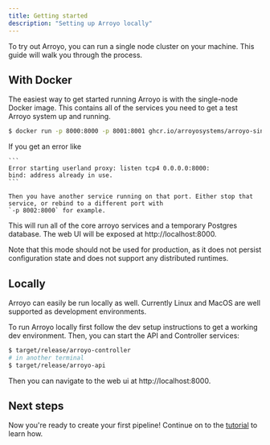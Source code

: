 ```yaml
---
title: Getting started
description: "Setting up Arroyo locally"
---
```


To try out Arroyo, you can run a single node cluster on your machine. This guide will walk you through the process.

## With Docker

The easiest way to get started running Arroyo is with the single-node Docker image. This contains all of the services
you need to get a test Arroyo system up and running.

```bash
$ docker run -p 8000:8000 -p 8001:8001 ghcr.io/arroyosystems/arroyo-single:multi-arch
```

<Tip>
    If you get an error like

    ```
    Error starting userland proxy: listen tcp4 0.0.0.0:8000:
    bind: address already in use.
    ```

    Then you have another service running on that port. Either stop that service, or rebind to a different port with
    `-p 8002:8000` for example.
</Tip>

This will run all of the core arroyo services and a temporary Postgres database. The web UI will be exposed at
http://localhost:8000.

Note that this mode should not be used for production, as it does not persist configuration state and does not support
any distributed runtimes.

## Locally

Arroyo can easily be run locally as well. Currently Linux and MacOS are well supported as development environments.

To run Arroyo locally first follow the dev setup instructions to get a working dev environment. Then, you can start
the API and Controller services:

```bash
$ target/release/arroyo-controller
# in another terminal
$ target/release/arroyo-api
```

Then you can navigate to the web ui at http://localhost:8000.


## Next steps

Now you're ready to create your first pipeline! Continue on to the [tutorial](/tutorial) to learn how.
